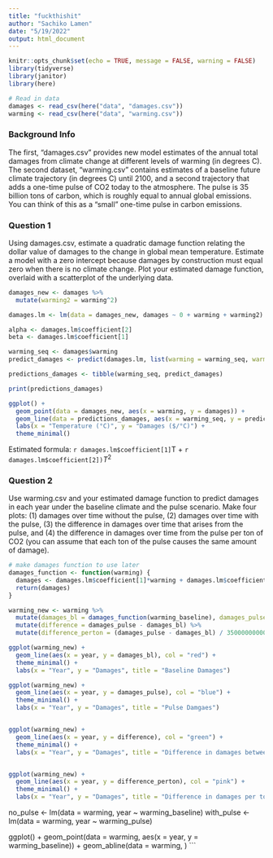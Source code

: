 ```yaml
---
title: "fuckthishit"
author: "Sachiko Lamen"
date: "5/19/2022"
output: html_document
---
```


```r
knitr::opts_chunk$set(echo = TRUE, message = FALSE, warning = FALSE)
library(tidyverse)
library(janitor)
library(here)
```

```r
# Read in data
damages <- read_csv(here("data", "damages.csv"))
warming <- read_csv(here("data", "warming.csv"))
```

### Background Info

The first, "damages.csv" provides new model estimates of the annual total damages from climate change at different levels of warming (in degrees C). The second dataset, "warming.csv" contains estimates of a baseline future climate trajectory (in degrees C) until 2100, and a second trajectory that adds a one-time pulse of CO2 today to the atmosphere. The pulse is 35 billion tons of carbon, which is roughly equal to annual global emissions. You can think of this as a "small" one-time pulse in carbon emissions.

### Question 1

Using damages.csv, estimate a quadratic damage function relating the dollar value of damages to the change in global mean temperature. Estimate a model with a zero intercept because damages by construction must equal zero when there is no climate change. Plot your estimated damage function, overlaid with a scatterplot of the underlying data.

```r
damages_new <- damages %>%
  mutate(warming2 = warming^2)

damages.lm <- lm(data = damages_new, damages ~ 0 + warming + warming2)

alpha <- damages.lm$coefficient[2]
beta <- damages.lm$coefficient[1]

warming_seq <- damages$warming
predict_damages <- predict(damages.lm, list(warming = warming_seq, warming2 = warming_seq^2))

predictions_damages <- tibble(warming_seq, predict_damages)

print(predictions_damages)

ggplot() + 
  geom_point(data = damages_new, aes(x = warming, y = damages)) +
  geom_line(data = predictions_damages, aes(x = warming_seq, y = predict_damages), color = "pink") + 
  labs(x = "Temperature (°C)", y = "Damages ($/°C)") +
  theme_minimal()
```

Estimated formula: `r damages.lm$coefficient[1]`T + `r damages.lm$coefficient[2])`$T^2$

### Question 2
Use warming.csv and your estimated damage function to predict damages in each year under the baseline climate and the pulse scenario. Make four plots: (1) damages over time without the pulse, (2) damages over time with the pulse, (3) the difference in damages over time that arises from the pulse, and (4) the difference in damages over time from the pulse per ton of CO2 (you can assume that each ton of the pulse causes the same amount of damage).

```r
# make damages function to use later
damages_function <- function(warming) {
  damages <- damages.lm$coefficient[1]*warming + damages.lm$coefficient[2]*(warming^2)
  return(damages)
}

warming_new <- warming %>% 
  mutate(damages_bl = damages_function(warming_baseline), damages_pulse = damages_function(warming_pulse)) %>% 
  mutate(difference = damages_pulse - damages_bl) %>% 
  mutate(difference_perton = (damages_pulse - damages_bl) / 35000000000)

```

```r
ggplot(warming_new) +
  geom_line(aes(x = year, y = damages_bl), col = "red") +
  theme_minimal() +
  labs(x = "Year", y = "Damages", title = "Baseline Damages")

ggplot(warming_new) + 
  geom_line(aes(x = year, y = damages_pulse), col = "blue") +
  theme_minimal() +
  labs(x = "Year", y = "Damages", title = "Pulse Damgaes")


ggplot(warming_new) +
  geom_line(aes(x = year, y = difference), col = "green") +
  theme_minimal() +
  labs(x = "Year", y = "Damages", title = "Difference in damages between baseline and pulse")


ggplot(warming_new) +
  geom_line(aes(x = year, y = difference_perton), col = "pink") +
  theme_minimal() +
  labs(x = "Year", y = "Damages", title = "Difference in damages per ton of CO2")

```


no_pulse <- lm(data = warming, year ~ warming_baseline)
with_pulse <- lm(data = warming, year ~ warming_pulse)

ggplot() +
  geom_point(data = warming, aes(x = year, y = warming_baseline)) +
  geom_abline(data = warming, )
```







